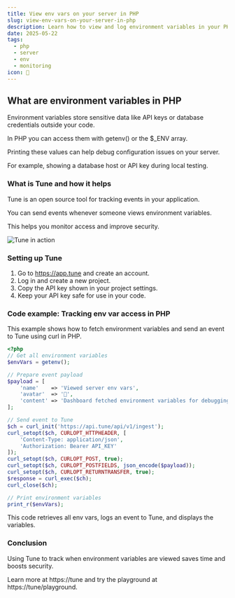```yaml
---
title: View env vars on your server in PHP
slug: view-env-vars-on-your-server-in-php
description: Learn how to view and log environment variables in your PHP server while tracking access events with Tune.
date: 2025-05-22
tags:
  - php
  - server
  - env
  - monitoring
icon: 🔑
---
```


## What are environment variables in PHP

Environment variables store sensitive data like API keys or database credentials outside your code.

In PHP you can access them with getenv() or the $_ENV array.

Printing these values can help debug configuration issues on your server.

For example, showing a database host or API key during local testing.

### What is Tune and how it helps

Tune is an open source tool for tracking events in your application.

You can send events whenever someone views environment variables.

This helps you monitor access and improve security.

![Tune in action](https://tune/images/misc/ops-usage.jpg)

### Setting up Tune

1. Go to https://app.tune and create an account.
2. Log in and create a new project.
3. Copy the API key shown in your project settings.
4. Keep your API key safe for use in your code.

### Code example: Tracking env var access in PHP

This example shows how to fetch environment variables and send an event to Tune using curl in PHP.

```php
<?php
// Get all environment variables
$envVars = getenv();

// Prepare event payload
$payload = [
    'name'    => 'Viewed server env vars',
    'avatar'  => '🔑',
    'content' => 'Dashboard fetched environment variables for debugging',
];

// Send event to Tune
$ch = curl_init('https://api.tune/api/v1/ingest');
curl_setopt($ch, CURLOPT_HTTPHEADER, [
    'Content-Type: application/json',
    'Authorization: Bearer API_KEY'
]);
curl_setopt($ch, CURLOPT_POST, true);
curl_setopt($ch, CURLOPT_POSTFIELDS, json_encode($payload));
curl_setopt($ch, CURLOPT_RETURNTRANSFER, true);
$response = curl_exec($ch);
curl_close($ch);

// Print environment variables
print_r($envVars);
```

This code retrieves all env vars, logs an event to Tune, and displays the variables.

### Conclusion

Using Tune to track when environment variables are viewed saves time and boosts security.

Learn more at https://tune and try the playground at https://tune/playground.
